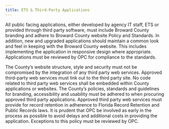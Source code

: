```yaml
---
title: ETS & Third-Party Applications
---
```


All public facing applications, either developed by agency IT staff, ETS or provided through third party software, must include Broward County branding and adhere to Broward County website Policy and Standards. In addition, new and upgraded applications should maintain a common look and feel in keeping with the Broward County website. This includes implementing the application in responsive design where appropriate. Applications must be reviewed by OPC for compliance to the standards.

The County’s website structure, style and security must not be compromised by the integration of any third party web services. Approved third-party web services must link out
to the third party site. No code related to third party web services shall be embedded within County applications or websites. The County’s policies, standards and guidelines for branding, accessibility and usability must be adhered to when procuring approved third party applications. Approved third party web services must provide for record retention in adherence to Florida Record Retention and Public Records laws. It is prudent that OPC be involved as early in the process as possible to avoid delays and additional costs in providing the application. Exceptions to this policy must be reviewed by OPC.
